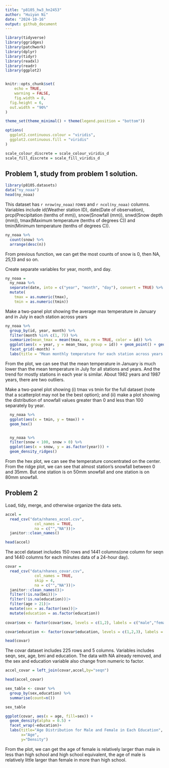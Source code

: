 ```yaml
---
title: "p8105_hw3_hn2453"
author: "Huiyan Ni"
date: "2024-10-16"
output: github_document
---
```



```r
library(tidyverse)
library(ggridges)
library(patchwork)
library(dplyr)
library(tidyr)
library(readxl)
library(readr)
library(ggplot2)


knitr::opts_chunk$set(
	echo = TRUE,
	warning = FALSE,
	fig.width = 8, 
  fig.height = 6,
  out.width = "90%"
)

theme_set(theme_minimal() + theme(legend.position = "bottom"))

options(
  ggplot2.continuous.colour = "viridis",
  ggplot2.continuous.fill = "viridis"
)

scale_colour_discrete = scale_colour_viridis_d
scale_fill_discrete = scale_fill_viridis_d
```


## Problem 1, study from problem 1 solution.
```r
library(p8105.datasets)
data("ny_noaa")
head(ny_noaa)
```
This dataset has `r nrow(ny_noaa)` rows and `r ncol(ny_noaa)` columns. Variables include id(Weather station ID), date(Date of observation), prcp(Precipitation (tenths of mm)), snow(Snowfall (mm)), snwd(Snow depth (mm)), tmax(Maximum temperature (tenths of degrees C)) and tmin(Minimum temperature (tenths of degrees C)). 


```r
ny_noaa %>% 
  count(snow) %>%
  arrange(desc(n))
```
From previous function, we can get the most counts of snow is 0, then NA, 25,13 and so on. 

Create separate variables for year, month, and day. 
```r
ny_noaa = 
  ny_noaa %>% 
  separate(date, into = c("year", "month", "day"), convert = TRUE) %>% 
  mutate(
    tmax = as.numeric(tmax),
    tmin = as.numeric(tmin))

```

Make a two-panel plot showing the average max temperature in January and in July in each station across years
```r
ny_noaa %>% 
  group_by(id, year, month) %>% 
  filter(month %in% c(1, 7)) %>% 
  summarize(mean_tmax = mean(tmax, na.rm = TRUE, color = id)) %>% 
  ggplot(aes(x = year, y = mean_tmax, group = id)) + geom_point() + geom_path() +
  facet_grid(~month) +
  labs(title = "Mean monthly temperature for each station across years for January and July")
```
From the plot, we can see that the mean temperature in January is much lower than the mean temperature in July for all stations and years. And the trend for mostly stations in each year is similar. About 1982 years and 1987 years, there are two outliers.

Make a two-panel plot showing (i) tmax vs tmin for the full dataset (note that a scatterplot may not be the best option); and (ii) make a plot showing the distribution of snowfall values greater than 0 and less than 100 separately by year.
```r

  ny_noaa %>% 
  ggplot(aes(x = tmin, y = tmax)) + 
  geom_hex()


  ny_noaa %>% 
  filter(snow < 100, snow > 0) %>%
  ggplot(aes(x = snow, y = as.factor(year))) + 
  geom_density_ridges()


```
From the hex plot, we can see the temperature concentrated on the center. From the ridge plot, we can see that almost station's snowfall between 0 and 35mm. But one station is on 50mm snowfall and one station is on 80mm snowfall. 

## Problem 2

Load, tidy, merge, and otherwise organize the data sets.
```r
accel = 
  read_csv("data/nhanes_accel.csv",
             col_names = TRUE,
             na = c("","NA"))|>
  janitor::clean_names()

head(accel)
```
The accel dataset includes 150 rows and 1441 columns(one column for seqn and 1440 columns for each minutes data of a 24-hour day). 

```r
covar = 
  read_csv("data/nhanes_covar.csv",
             col_names = TRUE,
             skip = 4,
             na = c("","NA"))|>
  janitor::clean_names()|>
  filter(!is.na(bmi))|>
  filter(!is.na(education))|>
  filter(age > 21)|>
  mutate(sex = as.factor(sex))|>
  mutate(education = as.factor(education))
 
covar$sex <- factor(covar$sex, levels = c(1,2), labels = c("male","female"))

covar$education <- factor(covar$education, levels = c(1,2,3), labels = c("less than high school","high school equivalent","more than high school"))

head(covar)
```
The covar dataset includes 225 rows and 5 columns. Variables includes seqn, sex, age, bmi and education. The data with NA already removed, and the sex and education variable also change from numeric to factor. 

```r
accel_covar = left_join(covar,accel,by="seqn")

head(accel_covar)
```


```r
sex_table <- covar %>%
  group_by(sex,education) %>%
  summarise(count=n()) 

sex_table

```

```r
ggplot(covar, aes(x = age, fill=sex)) + 
  geom_density(alpha = 0.5) +
  facet_wrap(~education)+
  labs(title="Age Distribution for Male and Female in Each Education",
       x="Age",
       y="Density")
```
From the plot, we can get the age of female is relatively larger than male in less than high school and high school equivalent, the age of male is relatively little larger than female in more than high school. 


```r

```


